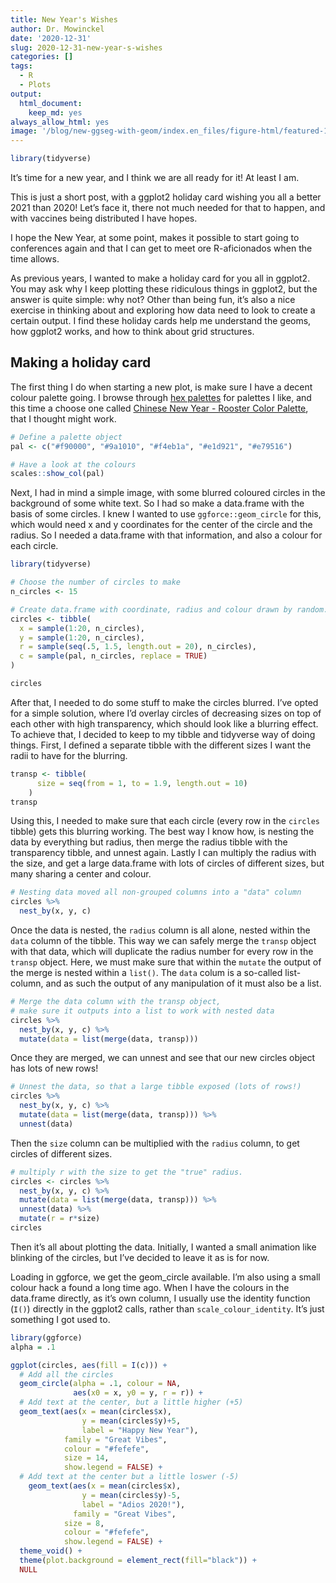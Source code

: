 ```yaml
---
title: New Year's Wishes
author: Dr. Mowinckel
date: '2020-12-31'
slug: 2020-12-31-new-year-s-wishes
categories: []
tags:
  - R
  - Plots
output:
  html_document:
    keep_md: yes
always_allow_html: yes
image: '/blog/new-ggseg-with-geom/index.en_files/figure-html/featured-1.png'
---
```


```r
library(tidyverse)
```

It's time for a new year, and I think we are all ready for it!
At least I am. 

This is just a short post, with a ggplot2 holiday card wishing you all a better 2021 than 2020!
Let's face it, there not much needed for that to happen, and with vaccines being distributed I have hopes. 

I hope the New Year, at some point, makes it possible to start going to conferences again and that I can get to meet ore R-aficionados when the time allows. 

As previous years, I wanted to make a holiday card for you all in ggplot2.
You may ask why I keep plotting these ridiculous things in ggplot2, but the answer is quite simple: why not?
Other than being fun, it's also a nice exercise in thinking about and exploring how data need to look to create a certain output. 
I find these holiday cards help me understand the geoms, how ggplot2 works, and how to think about grid structures.


## Making a holiday card

The first thing I do when starting a new plot, is make sure I have a decent colour palette going.
I browse through [hex palettes](https://www.color-hex.com/color-palette/) for palettes I like, and this time a choose one called [Chinese New Year - Rooster Color Palette](https://www.color-hex.com/color-palette/30281), that I thought might work.

```r
# Define a palette object
pal <- c("#f90000", "#9a1010", "#f4eb1a", "#e1d921", "#e79516")

# Have a look at the colours
scales::show_col(pal)
```


Next, I had in mind a simple image, with some blurred coloured circles in the background of some white text. 
So I had so make a data.frame with the basis of some circles. 
I knew I wanted to use `ggforce::geom_circle` for this, which would need x and y coordinates for the center of the circle and the radius. 
So I needed a data.frame with that information, and also a colour for each circle. 

```r
library(tidyverse)

# Choose the number of circles to make
n_circles <- 15

# Create data.frame with coordinate, radius and colour drawn by random.
circles <- tibble(
  x = sample(1:20, n_circles),
  y = sample(1:20, n_circles),
  r = sample(seq(.5, 1.5, length.out = 20), n_circles),
  c = sample(pal, n_circles, replace = TRUE)
)

circles
```


After that, I needed to do some stuff to make the circles blurred. 
I've opted for a simple solution, where I'd overlay circles of decreasing sizes on top of each other with high transparency, which should look like a blurring effect. 
To achieve that, I decided to keep to my tibble and tidyverse way of doing things.
First, I defined a separate tibble with the different sizes I want the radii to have for the blurring.

```r
transp <- tibble(
      size = seq(from = 1, to = 1.9, length.out = 10)
    )
transp
```


Using this, I needed to make sure that each circle (every row in the `circles` tibble) gets this blurring working. 
The best way I know how, is nesting the data by everything but radius, then merge the radius tibble with the transparency tibble, and unnest again.
Lastly I can multiply the radius with the size, and get a large data.frame with lots of circles of different sizes, but many sharing a center and colour.

```r
# Nesting data moved all non-grouped columns into a "data" column
circles %>% 
  nest_by(x, y, c)
```


Once the data is nested, the `radius` column is all alone, nested within the `data` column of the tibble.
This way we can safely merge the `transp` object with that data, which will duplicate the radius number for every row in the `transp` object.
Here, we must make sure that within the `mutate` the output of the merge is nested within a `list()`. 
The `data` colum is a so-called list-column, and as such the output of any manipulation of it must also be a list. 

```r
# Merge the data column with the transp object, 
# make sure it outputs into a list to work with nested data
circles %>% 
  nest_by(x, y, c) %>% 
  mutate(data = list(merge(data, transp)))
```

Once they are merged, we can unnest and see that our new circles object has lots of new rows!
```r
# Unnest the data, so that a large tibble exposed (lots of rows!)
circles %>% 
  nest_by(x, y, c) %>% 
  mutate(data = list(merge(data, transp))) %>% 
  unnest(data)
```

Then the `size` column can be multiplied with the `radius` column, to get circles of different sizes. 
```r
# multiply r with the size to get the "true" radius.
circles <- circles %>% 
  nest_by(x, y, c) %>% 
  mutate(data = list(merge(data, transp))) %>% 
  unnest(data) %>% 
  mutate(r = r*size)
circles
```

Then it's all about plotting the data. 
Initially, I wanted a small animation like blinking of the circles, but I've decided to leave it as is for now. 

Loading in ggforce, we get the geom_circle available.
I'm also using a small colour hack a found a long time ago.
When I have the colours in the data.frame directly, as it's own column, I usually use the identity function (`I()`) directly in the ggplot2 calls, rather than `scale_colour_identity`. 
It's just something I got used to. 

```r
library(ggforce)
alpha = .1

ggplot(circles, aes(fill = I(c))) +
  # Add all the circles
  geom_circle(alpha = .1, colour = NA, 
              aes(x0 = x, y0 = y, r = r)) +
  # Add text at the center, but a little higher (+5)
  geom_text(aes(x = mean(circles$x), 
                y = mean(circles$y)+5, 
                label = "Happy New Year"),
            family = "Great Vibes",
            colour = "#fefefe",
            size = 14,
            show.legend = FALSE) +
  # Add text at the center but a little loswer (-5)
    geom_text(aes(x = mean(circles$x), 
                y = mean(circles$y)-5, 
                label = "Adios 2020!"),
              family = "Great Vibes",
            size = 8,
            colour = "#fefefe",
            show.legend = FALSE) +
  theme_void() +
  theme(plot.background = element_rect(fill="black")) +
  NULL
```




